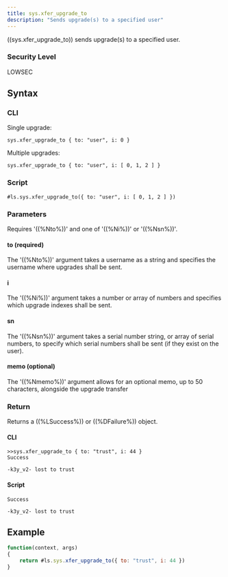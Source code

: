 ```yaml
---
title: sys.xfer_upgrade_to
description: "Sends upgrade(s) to a specified user"
---
```


((sys.xfer_upgrade_to)) sends upgrade(s) to a specified user.

### Security Level

LOWSEC

## Syntax

### CLI

Single upgrade:

```
sys.xfer_upgrade_to { to: "user", i: 0 }
```

Multiple upgrades:

```
sys.xfer_upgrade_to { to: "user", i: [ 0, 1, 2 ] }
```

### Script

```
#ls.sys.xfer_upgrade_to({ to: "user", i: [ 0, 1, 2 ] })
```

### Parameters

Requires '((%Nto%))' and one of '((%Ni%))' or '((%Nsn%))'.

#### to (required)

The '((%Nto%))' argument takes a username as a string and specifies the username where upgrades shall be sent.

#### i

The '((%Ni%))' argument takes a number or array of numbers and specifies which upgrade indexes shall be sent.

#### sn

The '((%Nsn%))' argument takes a serial number string, or array of serial numbers, to specify which serial numbers shall be sent (if they exist on the user).

#### memo (optional)

The '((%Nmemo%))' argument allows for an optional memo, up to 50 characters, alongside the upgrade transfer


### Return

Returns a ((%LSuccess%)) or ((%DFailure%)) object.

#### CLI

```
>>sys.xfer_upgrade_to { to: "trust", i: 44 }
Success

-k3y_v2- lost to trust
```

#### Script

```
Success

-k3y_v2- lost to trust
```

## Example

```js
function(context, args)
{
	return #ls.sys.xfer_upgrade_to({ to: "trust", i: 44 })
}
```
